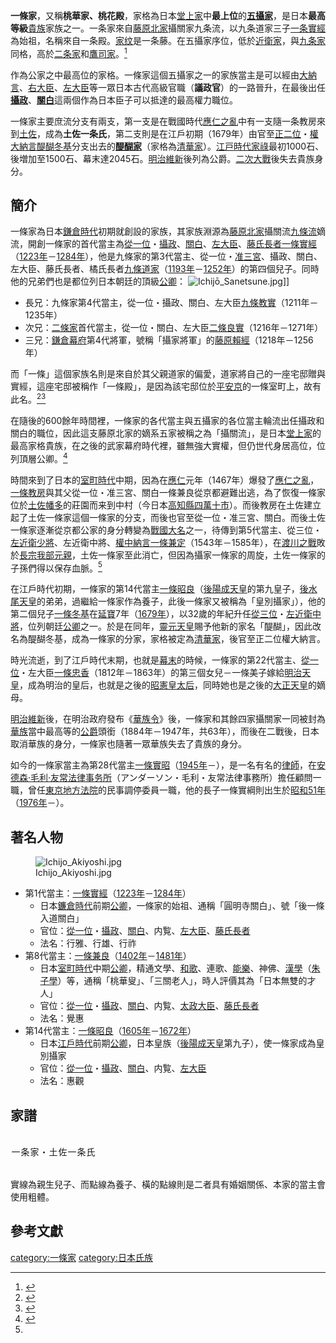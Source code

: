 {{日本氏族
|家名=一條家
|家紋= Ichi.jpg|thumb
|家紋名称=「一條藤」家紋
|本姓=[[藤原北家|藤原北家]]攝關流[[九條家|九條流]]嫡流
|家祖=[[從一位|從一位]][[攝政|攝政]]、[[關白|關白]]<br>[[一條實經|一條實經]]
|種別=[[公家|公家]]（[[攝關家|攝關家]]）<br>[[華族_(日本)|華族]]（公爵）
|出身地=[[山城國|山城國]]
|根據地=[[山城國|山城國]] 等地
|人物=[[一條實經|一條實經]]<br>[[一條兼良|一條兼良]]<br>[[一條昭良|一條昭良]]<br>[[一條兼香|一條兼香]]<br>[[昭憲皇太后|昭憲皇太后]]
|支流=[[土佐一條家|土佐一條家]]（[[武家|武家]]）<br/>[[醍醐家|醍醐家]]（[[清華家|清華家]]）
}}
'''一條家'''，又稱'''桃華家、桃花殿'''，家格為日本[[堂上家|堂上家]]中'''最上位'''的'''[[五攝家|五攝家]]'''，是日本'''最高等級'''[[貴族|貴族]]家族之一。一条家來自[[藤原北家|藤原北家]]攝關家九条流，以九条道家三子[[一条實經|一条實經]]為始祖，名稱來自一条殿。[[家纹|家纹]]是一条藤。在五攝家序位，低於[[近衛家|近衛家]]，與[[九条家|九条家]]同格，高於[[二条家|二条家]]和[[鷹司家|鷹司家]]。<ref>{{cite web |title=一條家 |url=https://geocity1.com/okugesan_com/ichijyo.htm |website=公卿類別譜 |accessdate=2021-08-17 |archive-date=2021-10-22 |archive-url=https://web.archive.org/web/20211022091139/https://geocity1.com/okugesan_com/ichijyo.htm }}</ref>

作為公家之中最高位的家格。一條家這個五攝家之一的家族當主是可以經由[[大納言|大納言]]、[[右大臣|右大臣]]、[[左大臣|左大臣]]等一眾日本古代高級官職（'''議政官'''）的一路晉升，在最後出任'''[[攝政|攝政]]'''、'''[[關白|關白]]'''這兩個作為日本臣子可以抵達的最高權力職位。

一條家主要庶流分支有兩支，第一支是在戰國時代[[應仁之亂|應仁之亂]]中有一支隨一条教房來到[[土佐|土佐]]，成為'''土佐一条氏'''，第二支則是在江戶初期（1679年）由官至[[正二位|正二位]]・[[權大納言|權大納言]][[醍醐冬基|醍醐冬基]]分支出去的'''[[醍醐家|醍醐家]]'''（家格為[[清華家|清華家]]）。[[江戸時代|江戸時代]][[家祿|家祿]]最初1000石、後増加至1500石、幕末達2045石。[[明治維新|明治維新]]後列為公爵。[[二次大戰|二次大戰]]後失去貴族身分。

==簡介==
一條家為日本[[鎌倉時代|鎌倉時代]]初期就創設的家族，其家族淵源為[[藤原北家|藤原北家]]攝關流[[九條家|九條流]]嫡流，開創一條家的首代當主為[[從一位|從一位]]・[[攝政|攝政]]、[[關白|關白]]、[[左大臣|左大臣]]、[[藤氏長者|藤氏長者]][[一條實經|一條實經]]（[[1223年|1223年]]－[[1284年|1284年]]），他是九條家的第3代當主、從一位・[[准三宮|准三宮]]、攝政、關白、左大臣、藤氏長者、橘氏長者[[九條道家|九條道家]]（[[1193年|1193年]]－[[1252年|1252年]]）的第四個兒子。同時他的兄弟們也是都位列日本朝廷的頂級[[公卿|公卿]]：
[[File:Ichijō_Sanetsune.jpg|left]]]]
* 長兄：九條家第4代當主，從一位・攝政、關白、左大臣[[九條教實|九條教實]]（1211年－1235年）
* 次兄：[[二條家|二條家]]首代當主，從一位・關白、左大臣[[二條良實|二條良實]]（1216年－1271年）
* 三兄：[[鎌倉幕府|鎌倉幕府]]第4代將軍，號稱「攝家將軍」的[[藤原賴經|藤原賴經]]（1218年－1256年）
而「一條」這個家族名則是來自於其父親道家的偏愛，道家將自己的一座宅邸贈與實經，這座宅邸被稱作「一條殿」，是因為該宅邸位於[[平安京|平安京]]的一條室町上，故有此名。<ref>{{cite web |title=九条家一条室町殿と京極殿 |url=http://www.ktmchi.com/SDN/SDN_062-1.html |website=寝殿造 |accessdate=2021-08-18 |archive-date=2021-08-18 |archive-url=https://web.archive.org/web/20210818005817/http://www.ktmchi.com/SDN/SDN_062-1.html }}</ref><ref name=一條>{{cite web |title=一条家 |url=https://kotobank.jp/word/%E4%B8%80%E6%9D%A1%E5%AE%B6-31308 |website=日本大百科全書 |accessdate=2021-08-18 |archive-date=2022-05-07 |archive-url=https://web.archive.org/web/20220507062947/https://kotobank.jp/word/%E4%B8%80%E6%9D%A1%E5%AE%B6-31308 }}</ref>

在隨後的600餘年時間裡，一條家的各代當主與五攝家的各位當主輪流出任攝政和關白的職位，因此這支藤原北家的嫡系五家被稱之為「攝關流」，是日本[[堂上家|堂上家]]的最高家格貴族，在之後的武家幕府時代裡，雖無強大實權，但仍世代身居高位，位列頂層公卿。<ref>{{cite web |author1=藤原公定 |title=新編纂図本朝尊卑分脈系譜雑類要集 |url=https://dl.ndl.go.jp/info:ndljp/pid/991583 |website=国立国会図書館デジタルコレクション |publisher=吉川弘文館 |accessdate=2021-08-18 |archive-date=2021-11-28 |archive-url=https://web.archive.org/web/20211128033156/https://dl.ndl.go.jp/info:ndljp/pid/991583 }}</ref>

時間來到了日本的[[室町時代|室町時代]]中期，因為在[[應仁|應仁]]元年（1467年）爆發了[[應仁之亂|應仁之亂]]，[[一條教房|一條教房]]與其父從一位・准三宮、關白一條兼良從京都避難出逃，為了恢復一條家位於[[土佐國|土佐]][[幡多|幡多]]的莊園而来到中村（今日本[[高知縣|高知縣]][[四萬十市|四萬十市]]）。而後教房在土佐建立起了土佐一條家這個一條家的分支，而後也官至從一位・准三宮、關白。而後土佐一條家逐漸從京都公家的身分轉變為[[戰國大名|戰國大名]]之一，待傳到第5代當主、從三位・[[近衛府|左近衛少將]]、左近衛中將、[[權中納言|權中納言]][[一條兼定|一條兼定]]（1543年－1585年），在[[渡川之戰|渡川之戰]]敗於[[長宗我部元親|長宗我部元親]]，土佐一條家至此消亡，但因為攝家一條家的周旋，土佐一條家的子孫們得以保存血脈。<ref name=一條/>

在江戶時代初期，一條家的第14代當主[[一條昭良|一條昭良]]（[[後陽成天皇|後陽成天皇]]的第九皇子，[[後水尾天皇|後水尾天皇]]的弟弟，過繼給一條家作為養子，此後一條家又被稱為「皇別攝家」），他的第二個兒子[[醍醐冬基|一條冬基]]在[[延寶|延寶]]7年（[[1679年|1679年]]），以32歲的年紀升任[[從三位|從三位]]・[[近衛府|左近衛中將]]，位列朝廷[[公卿|公卿]]之一。於是在同年，[[靈元天皇|靈元天皇]]賜予他新的家名「醍醐」，因此改名為醍醐冬基，成為一條家的分家，家格被定為[[清華家|清華家]]，後官至正二位權大納言。

時光流逝，到了江戶時代末期，也就是[[幕末|幕末]]的時候，一條家的第22代當主、[[從一位|從一位]]・左大臣[[一條忠香|一條忠香]]（1812年－1863年）的第三個女兒－一條美子嫁給[[明治天皇|明治天皇]]，成為明治的皇后，也就是之後的[[昭憲皇太后|昭憲皇太后]]，同時她也是之後的[[大正天皇|大正天皇]]的嫡母。

[[明治維新|明治維新]]後，在明治政府發布《[[華族令|華族令]]》後，一條家和其餘四家攝關家一同被封為[[華族_(日本)|華族]]當中最高等的[[公爵|公爵]]頭銜（1884年－1947年，共63年），而後在二戰後，日本取消華族的身分，一條家也隨著一眾華族失去了貴族的身分。

如今的一條家當主為第28代當主[[一條實昭|一條實昭]]（[[1945年|1945年]]－），是一名有名的[[律師|律師]]，在[[安德森·毛利·友常法律事务所|安德森·毛利·友常法律事务所]]（アンダーソン・毛利・友常法律事務所）擔任顧問一職，曾任[[東京地方法院|東京地方法院]]的民事調停委員一職，他的長子一條實綱則出生於[[昭和51年|昭和51年]]（[[1976年|1976年]]－）。

==著名人物==
[[File:Ichijo_Akiyoshi.jpg|right]]
* 第1代當主：[[一條實經|一條實經]]（[[1223年|1223年]]－[[1284年|1284年]]）
** 日本[[鐮倉時代|鐮倉時代]]前期[[公卿|公卿]]，一條家的始祖、通稱「圓明寺關白」、號「後一條入道關白」
** 官位：[[從一位|從一位]]・[[攝政|攝政]]、[[關白|關白]]、内覧、[[左大臣|左大臣]]、[[藤氏長者|藤氏長者]]
** 法名：行雅、行雄、行祚
* 第8代當主：[[一條兼良|一條兼良]]（[[1402年|1402年]]－[[1481年|1481年]]）
** 日本[[室町時代|室町時代]]中期[[公卿|公卿]]，精通文學、[[和歌|和歌]]、連歌、[[能樂|能樂]]、神佛、[[漢學|漢學]]（[[朱子學|朱子學]]）等，通稱「桃華叟」、「三關老人」，時人評價其為「日本無雙的才人」
** 官位：[[從一位|從一位]]・[[攝政|攝政]]、[[關白|關白]]、内覧、[[太政大臣|太政大臣]]、[[藤氏長者|藤氏長者]]
** 法名：覺惠
* 第14代當主：[[一條昭良|一條昭良]]（[[1605年|1605年]]－[[1672年|1672年]]）
** 日本[[江戶時代|江戶時代]]前期[[公卿|公卿]]，日本皇族（[[後陽成天皇|後陽成天皇]]第九子），使一條家成為皇別攝家
** 官位：[[從一位|從一位]]・[[攝政|攝政]]、[[關白|關白]]、内覧、[[左大臣|左大臣]]
** 法名：惠觀

==家譜==
<div class="NavFrame" style="width:100%;">
 <div class="NavHead" style="padding:1.5px; line-height:1.7; letter-spacing:1px;">一条家・土佐一条氏</div>
 <div class="NavContent" style="text-align:left;">
; 實線為親生兒子、而點線為養子、橫的點線則是二者具有婚姻關係、本家的當主會使用粗體。<!-- 構成の都合で出生順より組み替え -->
{{familytree/start|style="font-size:120%"}}
{{familytree |border=0|01||||| 01=[[九條道家|九條道家]]}}
{{familytree |border=0| |!||||||}}
{{familytree |border=0|01||||| 01='''[[一條實經|一條實經]]<sup>1</sup>'''}}
{{familytree |border=0| |)|-|-|v|-|-|v|-|-|v|-|-|.}}
{{familytree |border=0|01|02|03|04|05| 01='''[[一條家經|家經]]<sup>2</sup>'''|02=[[一條實家|實家]]|03=[[一條忠輔|忠輔]]|04=[[一條家房|家房]]|05=[[一條師良|師良]]}}
{{familytree |border=0| |)|-|-|v|-|-|v|-|-|.}}
{{familytree |border=0|01|02|03|04|| 01='''[[一條内實|内實]]<sup>3</sup>'''|02=冬實|03=[[尋覺|尋覺]]|04=[[道昭_(天台宗)|道昭]]}}
{{familytree |border=0| |!||||||||}}
{{familytree |border=0|01||||| 01='''[[一條内經|内經]]<sup>4</sup>'''|}}
{{familytree |border=0| |!||||||||}}
{{familytree |border=0|01||||| 01='''[[一條經通|經通]]<sup>5</sup>'''|}}
{{familytree |border=0| |}|-|-|v|-|-|.|||||}}
{{familytree |border=0|01|02|03||| 01='''[[一條經嗣|經嗣]]<sup>7</sup>'''<ref>[[二條良基|二條良基]]的第三子。</ref>|02=内嗣|03='''[[一條房經|房經]]<sup>6</sup>'''}}
{{familytree |border=0| |)|-|-|v|-|-|.|||||}}
{{familytree |border=0|01|02|03||| 01='''[[一條兼良|兼良]]<sup>8</sup>'''|02=[[一條経輔|経輔]]|03=[[雲章一慶|雲章一慶]]}}
{{familytree |border=0| |)|-|-|v|-|-|-|-|-|-|.|||||}}
{{familytree |border=0|01|03|||||02|04||| 01='''[[一條冬良|冬良]]<sup>10</sup>'''|02='''[[一條教房|教房]]'''<sup>'''9'''→''1''</sup>|03=[[尋尊|尋尊]]|04=【'''[[土佐一條氏|土佐一條氏]]'''】}}
{{familytree |border=0| |:||||||||||)|-|-|.|||||}}
{{familytree |border=0|01||||||||02|03||| 01='''[[一條房通|房通]]<sup>11</sup>'''|02=[[一條政房|政房]]|03=[[一條房家|房家]]<sup>''2''</sup>}}
{{familytree |border=0| |)|-|-|v|~|~|7|||||||)|-|-|v|-|-|-|-|.}}
{{familytree |border=0|01|02|03|||||04|05||||06|| 01='''[[一條兼冬|兼冬]]<sup>12</sup>'''|02=[[一條内基|内基]]|03=[[一條兼定|兼定]]|04=[[一条房冬|房冬]]<sup>''3''</sup>|05=[[一条房通|房通]]|06=房忠}}
{{familytree |border=0| |:|||||||||||||)|-|-|.|||||!}}
{{familytree |border=0|01|||||||||||02|03||||04| 01='''[[一條内基|内基]]<sup>13</sup>'''|02=[[一條房基|房基]]<sup>''4''</sup>|03=[[大内晴持|大内晴持]]|04=兼賴}}
{{familytree |border=0| |:|||||||||||||!||||||}}
{{familytree |border=0|01|||||||||||02|||| 01='''[[一條昭良|昭良]]<sup>14</sup>'''<ref>[[後陽成天皇|後陽成天皇]]的第9皇子。</ref>|02=[[一條兼定|兼定]]<sup>''5''</sup>}}
{{familytree |border=0| |)|-|-|.||||||||||!||||}}
{{familytree |border=0|01|02||||||||03|| 01='''[[一條教輔|教輔]]<sup>15</sup>'''|02=[[醍醐冬基|醍醐冬基]]|03=[[一條內政|內政]]<sup>''6''</sup>}}
{{familytree |border=0| |!|||||||||||||!|||||||||}}
{{familytree |border=0|01|||||||||||02|| 01='''[[一條冬經|兼輝]]<sup>16</sup>'''|02=[[一條政親|政親]]<sup>''7''</sup>}}
{{familytree |border=0| |:|||||||||||}}
{{familytree |border=0|01||||| 01='''[[一條兼香|兼香]]<sup>17</sup>'''<ref>[[鷹司房輔|鷹司房輔]]的幼子。</ref>|}}
{{familytree |border=0| |)|-|-|v|-|-|v|-|-|v|~|~|7||}}
{{familytree |border=0|01|02|03|04|05| 01='''[[一條道香|道香]]<sup>18</sup>'''|02=[[鷹司基輝|鷹司基輝]]|03=[[醍醐兼純|醍醐兼純]]|04=[[一條富子|恭禮門院]]|05=[[鷹司輔平|鷹司輔平]]<ref>[[閑院宮直仁親王|閑院宮直仁親王]]第4皇子。[[鷹司基輝|鷹司基輝]]的養嗣子。</ref>}}
{{familytree |border=0| |!||||||||||||||}}
{{familytree |border=0|01||||| 01='''[[一條輝良|輝良]]<sup>19</sup>'''}}
{{familytree |border=0| |)|-|-|.|||||||||||}}
{{familytree |border=0|01|02|||| 01='''[[一條忠良|忠良]]<sup>20</sup>'''|02=[[西園寺實韶|西園寺實韶]]}}
{{familytree |border=0| |)|-|-|v|-|-|.|||||||||||}}
{{familytree |border=0|01|02|03||| 01='''[[一條忠香|忠香]]<sup>22</sup>'''|02='''[[一條實通|實通]]<sup>21</sup>'''|03=[[久我建通|久我建通]]}}
{{familytree |border=0| |)|-|-|v|~|~|7|||||||||||}}
{{familytree |border=0|01|02|03||| 01='''[[一條實良|實良]]<sup>23</sup>'''|02=[[昭憲皇太后|昭憲皇太后]]|03=[[一条美賀子|貞肅院]]<ref>[[菊亭家|菊亭家]]第24代當主[[今出川公久|今出川公久]]的女兒。末代將軍[[德川慶喜|德川慶喜]]的[[御台所|御台所]]。</ref>}}
{{familytree |border=0| |D|~|~|7||||||||||||||}}
{{familytree |border=0|01|02|||| 01='''[[一條實輝|實輝]]<sup>25</sup>'''<ref>[[四條隆謌|四條隆謌]]的第7子、夫人是一條實良的第三女一條良子。</ref>|02='''[[一條忠貞|忠貞]]<sup>24</sup>'''<ref>[[醍醐忠順|醍醐忠順]]的第三子、夫人是一條實良的第三女一條良子。而後因為忠貞被廢除[[嫡子|嫡子]]身分，因此二者離婚</ref>|}}
{{familytree |border=0| |}|-|-|v|-|-|v|-|-|v|-|-|v|~|~|7|||||}}
{{familytree |border=0|01|02|03|04|05|06| 01='''[[一條實孝|實孝]]<sup>26</sup>'''<ref>大炊御門家第27代當主[[大炊御門師前|大炊御門師前]]的庶長子、夫人是一條實輝和一條良子所生的第二女「一條經子」。</ref>|02=佐野常光<ref>成為日本童軍的創始者[[佐野常羽|佐野常羽]]的養子、（[[竹田宮恒久王|竹田宮恒久王]]的女兒）[[佐野禮子|禮子女王]]的丈夫。</ref>|03=[[南部利英|南部利英]]|04=[[一條智光|智光]]|05=[男爵家]<br/>[[一條實基|實基]]<sup>''8''</sup> <ref>[[土佐一條家|土佐一條家]]的再興、被授予華族男爵爵位。</ref>|06=九條良致<ref>[[九條道孝|九條道孝]]的兒子。</ref>|}}
{{familytree |border=0| |!||||||||||||||||||||}}
{{familytree |border=0|01|||||| 01='''[[一条實文|實文]]<sup>27</sup>'''||}}
{{familytree |border=0| |)|-|-|.|||||||||||||||||}}
{{familytree |border=0|01|02||||| 01='''[[一條實昭|實昭]]<sup>28</sup>'''|02=[[松平賴實|松平賴實]]<ref>[[西條藩|西條松平家]][[松平頼庸|松平頼庸]]的養子</ref>|}}
{{familytree |border=0| |!||||||||||||||||||||}}
{{familytree |border=0|01|||||| 01=實綱||}}
{{familytree/end}}

</div>
</div>

==參考文獻==
{{reflist}}

{{一條家當主}}
{{堂上家一覧}}
[[category:一條家|category:一條家]]
[[category:日本氏族|category:日本氏族]]